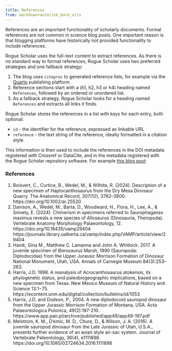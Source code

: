 ```yaml
---
title: References
from: markdown+autolink_bare_uris
---
```


References are an important functionality of scholarly documents. Formal references are not common in science blog posts. One important reason is that blogging platforms have historically not provided functionality to include references.

Rogue Scholar uses the full-text content to extract references. As there is no standard way to format references, Rogue Scholar uses two preferred strategies and one fallback strategy:

1. The blog uses `citeproc` to generated reference lists, for example via the [Quarto](/quarto) publishing platform.
1. Reference sections start with a (h1, h2, h3 or h4) heading named `References`, followed by an ordered or unordered list.
1. As a fallback strategy, Rogue Scholar looks for a heading named `References` and extracts all links it finds.

Rogue Scholar stores the references in a list with keys for each entry, both optional:

* `id` - the identifier for the reference, expressed as linkable URL
* `reference` - the text string of the reference, ideally formatted in a citation style.

This information is then used to include the references in the DOI metadata registered with Crossref or DataCite, and in the metadata registered with the Rogue Scholar repository software. For example [this blog post](https://rogue-scholar.org/records/sct67-gjz16):

### References

1. Boisvert, C., Curtice, B., Wedel, M., & Wilhite, R. (2024). Description of a new specimen of Haplocanthosaurus from the Dry Mesa Dinosaur Quarry. The Anatomical Record, 307(12), 3782–3800. https://doi.org/10.1002/ar.25520
1. Danison, A., Wedel, M., Barta, D., Woodward, H., Flora, H., Lee, A., & Snively, E. (2024). Chimerism in specimens referred to Saurophaganax maximus reveals a new species of Allosaurus (Dinosauria, Theropoda). Vertebrate Anatomy Morphology Palaeontology, 12. https://doi.org/10.18435/vamp29404 https://journals.library.ualberta.ca/vamp/index.php/VAMP/article/view/29404
1. Hanik, Gina M., Matthew C. Lamanna and John A. Whitlock. 2017. A juvenile specimen of *Barosaurus *Marsh, 1890 (Sauropoda: Diplodocidae) from the Upper Jurassic Morrison Formation of Dinosaur National Monument, Utah, USA. Annals of Carnegie Museum 84(3):253–263.
1. Harris, J.D. 1998. A reanalysis of Acrocanthosaurus atokensis, its phylogenetic status, and paleobiogeographic implications, based on a new specimen from Texas. New Mexico Museum of Natural History and Science 13:1−75. https://econtent.unm.edu/digital/collection/bulletins/id/1053
1. Harris, J.D. and Dodson, P., 2004. A new diplodocoid sauropod dinosaur from the Upper Jurassic Morrison Formation of Montana, USA. Acta Palaeontologica Polonica, 49(2):197-210. https://www.app.pan.pl/archive/published/app49/app49-197.pdf
1. Melstrom, K. M., D'emic, M. D., Chure, D., & Wilson, J. A. (2016). A juvenile sauropod dinosaur from the Late Jurassic of Utah, U.S.A., presents further evidence of an avian style air-sac system. Journal of Vertebrate Paleontology, 36(4), e1111898. https://doi.org/10.1080/02724634.2016.1111898
